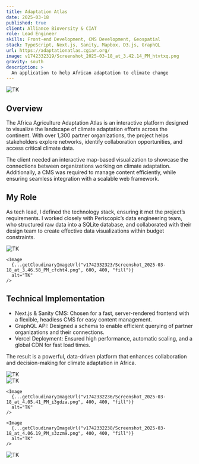 ```yaml
---
title: Adaptation Atlas
date: 2025-03-18
published: true
client: Alliance Bioversity & CIAT
role: Lead Engineer
skills: Front-end Development, CMS Development, Geospatial
stack: TypeScript, Next.js, Sanity, Mapbox, D3.js, GraphQL
url: https://adaptationatlas.cgiar.org/
image: v1742332319/Screenshot_2025-03-18_at_3.42.14_PM_htvtxq.png
gravity: south
description: >
  An application to help African adaptation to climate change
---
```



<ProjectInfo frontmatter={frontmatter} />

<div class="image-layout">
  <div class="image-full-width">
    <Image
      {...getCloudinaryImageUrl("v1742332320/Screenshot_2025-03-18_at_3.43.11_PM_fa51zz.png", 1200, 600, "fill", "north")}
      alt="TK"
    />
  </div>
</div>

## Overview
The Africa Agriculture Adaptation Atlas is an interactive platform designed to visualize the landscape of climate adaptation efforts across the continent. With over 1,300 partner organizations, the project helps stakeholders explore networks, identify collaboration opportunities, and access critical climate data.

The client needed an interactive map-based visualization to showcase the connections between organizations working on climate adaptation. Additionally, a CMS was required to manage content efficiently, while ensuring seamless integration with a scalable web framework.

## My Role
As tech lead, I defined the technology stack, ensuring it met the project’s requirements. I worked closely with Periscopic’s data engineering team, who structured raw data into a SQLite database, and collaborated with their design team to create effective data visualizations within budget constraints.

<div class="image-layout">
  <div class="image-grid grid-2">
    <Image
      {...getCloudinaryImageUrl("v1742332318/Screenshot_2025-03-18_at_3.44.51_PM_dskuqj.png", 600, 400, "fill")}
      alt="TK"
    />
    
    <Image
      {...getCloudinaryImageUrl("v1742332323/Screenshot_2025-03-18_at_3.46.58_PM_cfcht4.png", 600, 400, "fill")}
      alt="TK"
    />
  </div>
</div>

## Technical Implementation

- Next.js & Sanity CMS: Chosen for a fast, server-rendered frontend with a flexible, headless CMS for easy content management.
- GraphQL API: Designed a schema to enable efficient querying of partner organizations and their connections.
- Vercel Deployment: Ensured high performance, automatic scaling, and a global CDN for fast load times.

The result is a powerful, data-driven platform that enhances collaboration and decision-making for climate adaptation in Africa.


<div class="image-layout">
  <div class="image-full-width">
    <Image
      {...getCloudinaryImageUrl("v1742330233/Screenshot_2025-03-18_at_3.25.12_PM_hmcmfs.png", 1200, 600, "fill", "north")}
      alt="TK"
    />
  </div>

  <div class="image-grid grid-3">
    <Image
      {...getCloudinaryImageUrl("v1742332235/Screenshot_2025-03-18_at_4.05.56_PM_nes6v5.png", 400, 400, "fill")}
      alt="TK"
    />
    
    <Image
      {...getCloudinaryImageUrl("v1742332236/Screenshot_2025-03-18_at_4.05.41_PM_i3gdza.png", 400, 400, "fill")}
      alt="TK"
    />

    <Image
      {...getCloudinaryImageUrl("v1742332238/Screenshot_2025-03-18_at_4.06.19_PM_s3zzm9.png", 400, 400, "fill")}
      alt="TK"
    />
  </div>

  <div class="image-full-width">
    <Image
      {...getCloudinaryImageUrl("v1742332314/Screenshot_2025-03-18_at_3.56.28_PM_cx3coy.png", 1200, 600, "fill", "north")}
      alt="TK"
    />
  </div>
</div>

